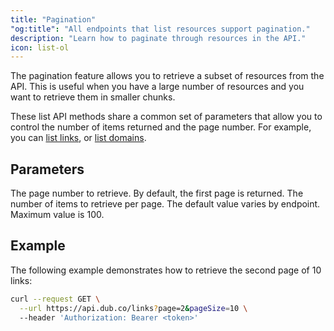 ```yaml
---
title: "Pagination"
"og:title": "All endpoints that list resources support pagination."
description: "Learn how to paginate through resources in the API."
icon: list-ol
---
```


The pagination feature allows you to retrieve a subset of resources from the API. This is useful when you have a large number of resources and you want to retrieve them in smaller chunks.

These list API methods share a common set of parameters that allow you to control the number of items returned and the page number. For example, you can [list links](/api-reference/endpoint/retrieve-a-list-of-links), or [list domains](/api-reference/endpoint/retrieve-a-list-of-domains).

## Parameters

<ParamField body="page" type="string" default="1">
  The page number to retrieve. By default, the first page is returned.
</ParamField>

<ParamField body="pageSize" type="string">
  The number of items to retrieve per page. The default value varies by
  endpoint. Maximum value is 100.
</ParamField>

## Example

The following example demonstrates how to retrieve the second page of 10 links:

```bash
curl --request GET \
  --url https://api.dub.co/links?page=2&pageSize=10 \
  --header 'Authorization: Bearer <token>'
```
